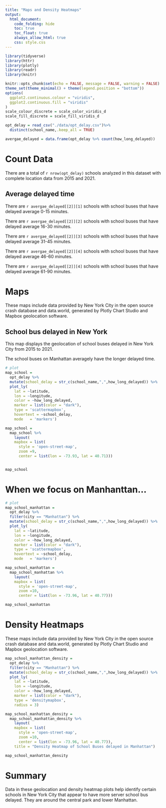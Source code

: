 ```yaml
---
title: "Maps and Density Heatmaps"
output: 
  html_document:
    code_folding: hide
    toc: true
    toc_float: true
    always_allow_html: true
    css: style.css
---
```


```r
library(tidyverse)
library(httr)
library(plotly)
library(readr)
library(knitr)

knitr::opts_chunk$set(echo = FALSE, message = FALSE, warning = FALSE)
theme_set(theme_minimal() + theme(legend.position = "bottom"))
options(
  ggplot2.continuous.colour = "viridis",
  ggplot2.continuous.fill = "viridis"
)
scale_colour_discrete = scale_color_viridis_d
scale_fill_discrete = scale_fill_viridis_d

```

```r
opt_delay = read_csv("./data/opt_delay.csv")%>%
  distinct(school_name,.keep_all = TRUE) 

avergae_delayed = data.frame(opt_delay %>% count(how_long_delayed))
```

# Count Data

There are a total of `r nrow(opt_delay)` schools analyzed in this dataset with complete location data from 2015 and 2021.  

## Average delayed time

There are `r avergae_delayed[[2]][1]` schools with school buses that have delayed average 0-15 minutes.

There are `r avergae_delayed[[2]][2]` schools with school buses that have delayed average 16-30 minutes.

There are `r avergae_delayed[[2]][3]` schools with school buses that have delayed average 31-45 minutes.

There are `r avergae_delayed[[2]][4]` schools with school buses that have delayed average 46-60 minutes.

There are `r avergae_delayed[[2]][4]` schools with school buses that have delayed average 61-90 minutes.

# Maps

These maps include data provided by New York City in the open source crash database and data.world, generated by Plotly Chart Studio and Mapbox geolocation software.

## School bus delayed in New York

This map displays the geolocation of school buses delayed in New York City from 2015 to 2021. 

The school buses on Manhattan averagely have the longer delayed time.

```r
# plot
map_school = 
  opt_delay %>%
  mutate(school_delay = str_c(school_name,",",how_long_delayed)) %>%
  plot_ly(
    lat = ~latitude,
    lon = ~longitude,
    color = ~how_long_delayed,
    marker = list(color = "dark"),
    type = 'scattermapbox',
    hovertext = ~school_delay,
    mode   = 'markers')

map_school = 
  map_school %>% 
    layout(
    mapbox = list(
      style = 'open-street-map',
      zoom =9,
      center = list(lon = -73.93, lat = 40.71))) 


map_school 
```

# When we focus on Manhanttan...

```r
# plot
map_school_manhattan = 
  opt_delay %>%
  filter(city == "Manhattan") %>%
  mutate(school_delay = str_c(school_name,",",how_long_delayed)) %>%
  plot_ly(
    lat = ~latitude,
    lon = ~longitude,
    color = ~how_long_delayed,
    marker = list(color = "dark"),
    type = 'scattermapbox',
    hovertext = ~school_delay,
    mode   = 'markers')

map_school_manhattan = 
  map_school_manhattan %>% 
    layout(
    mapbox = list(
      style = 'open-street-map',
      zoom =10,
      center = list(lon = -73.96, lat = 40.77))) 

map_school_manhattan 
```

# Density Heatmaps

These maps include data provided by New York City in the open source crash database and data.world, generated by Plotly Chart Studio and Mapbox geolocation software.

```r
map_school_manhattan_density = 
  opt_delay %>%
  filter(city == "Manhattan") %>%
  mutate(school_delay = str_c(school_name,",",how_long_delayed)) %>%
  plot_ly(
    lat = ~latitude,
    lon = ~longitude,
    color = ~how_long_delayed,
    marker = list(color = "dark"),
    type = 'densitymapbox',
    radius = 3)

map_school_manhattan_density = 
  map_school_manhattan_density %>% 
    layout(
    mapbox = list(
      style = 'open-street-map',
      zoom =10,
      center = list(lon = -73.96, lat = 40.77)),
    title = "Density Heatmap of School Buses delayed in Manhattan")

map_school_manhattan_density

```

# Summary

Data in these geolocation and density heatmap plots help identify certain schools in New York City that appear to have more server school bus delayed. They are around the central park and lower Manhattan.


